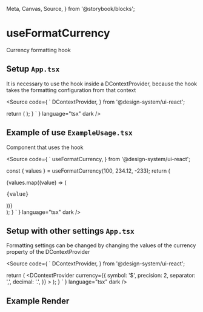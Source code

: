   Meta,
  Canvas,
  Source,
} from '@storybook/blocks';

<Meta title="Design System/Utils/Hooks/useFormatCurrency" />

# useFormatCurrency
Currency formatting hook

## Setup `App.tsx`

It is necessary to use the hook inside a DContextProvider, because the hook takes the formatting configuration from that context

<Source
  code={
    `
  DContextProvider,
} from '@design-system/ui-react';


  return (
    <DContextProvider>
      <ExampleOfUse />
    </DContextProvider>
  );
}
    `
  }
  language="tsx"
  dark
/>

## Example of use `ExampleUsage.tsx`

Component that uses the hook

<Source
  code={
    `
  useFormatCurrency,
} from '@design-system/ui-react';

  const { values } = useFormatCurrency(100, 234.12, -233);
  return (
    <div className="p-3">
      {values.map((value) => (
        <pre key={value}>{value}</pre>
      ))}
    </div>
  );
}
    `
  }
  language="tsx"
  dark
/>

## Setup with other settings `App.tsx`

Formatting settings can be changed by changing the values of the currency property of the DContextProvider

<Source
  code={
    `
  DContextProvider,
} from '@design-system/ui-react';


  return (
    <DContextProvider
      currency={{
        symbol: '$',
        precision: 2,
        separator: ',',
        decimal: '.',
      }}
    >
      <ExampleOfUse />
    </DContextProvider>
  );
}
    `
  }
  language="tsx"
  dark
/>

## Example Render
<Canvas>
  <ExampleRoot />
</Canvas>

